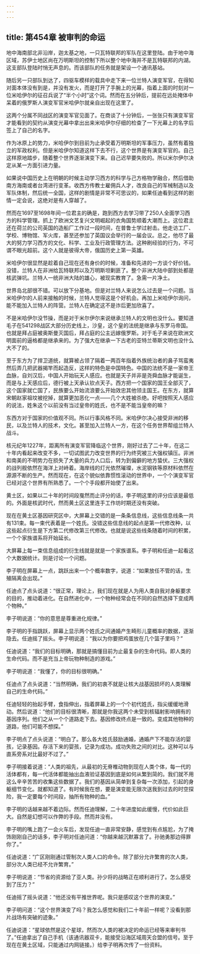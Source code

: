 ```yaml
---
---
---
```

title: 第454章 被审判的命运
---



地中海南部北非沿岸，迦太基之地，一只瓦特联邦的军队在这里登陆。由于地中海区域，苏伊士地区尚在万明斯坦的控制下所以整个地中海并不是瓦特联邦的内湖。这支部队登陆时悄无声息的。而该部队的任务就是架设一个通讯基站。

随后另一只部队到达了，四驱车模样的载具中走下来一位兰特人演变军官，在得知对面本体没有到是，并没有发火，而是打开了手腕上的光幕，指着上面的时刻对一位米哈伊尔的征召兵说了“半个小时”这个词。然而在五分钟后，提前在远处掩体中呆着的俄罗斯人演变军官米哈伊尔就亲自出现在这里了。

这两个分属不同战区的演变军官见面了。在商谈了十分钟后，一张张只有演变军官才能看到的契约从演变光幕中拿出出来米哈伊尔仔细的检查了一下光幕上的名字后签上了自己的名字。

作为冰原上的势力，米哈伊尔到目前为止承受着万明斯坦的军事压力，虽然有着独立的军政权利。但是米哈伊尔知道这样下去不行，这个世界是有演变军官的。自己这样原地踏步，随着整个世界逐渐演变下来。自己迟早要失败的。所以米尔伊尔决定从某一方面引进力量。

如果说中国历史上在明朝的时候主动学习西方的科学与己方格物学融合，然后借助南方海南或者台湾进行变革。收西方传教士雇佣兵人才，改良自己的军械制造以及军队体制，然后统一全国，这样的剧情是非常不可思议的，如果任迪看到这样的剧情一定会说，这绝对是有人穿越了。

然而在1697至1698年间一位君主的确是，跑到西方去学习带了250人全面学习西方的科学管理。抓上了欧洲文艺复兴文明崛起的衣角国势顺着大潮而上。这位君主还在荷兰的公司英国的造船厂工作过一段时间，在普鲁士学过射击。他走访工厂、学校、博物馆、军火库，甚至还参加了英国议会举行的一届会议。总之，他尽了最大的努力学习西方的文化、科学、工业及行政管理方法。这种刷经验的行为，不可谓不眼光超前。这个人就是彼得大帝，俄国历史上第一英雄。

米哈伊尔很显然是趁着自己现在还有身价的时候，准备和先进的一方谈个好价钱。没错，兰特人在非洲给瓦特联邦以及万明斯坦剿匪了。整个非洲大陆中部到处都是核武弹坑。兰特人一统非洲大陆的雄心，被现实教育了。急需一片净土。

世界岛北部很不错。可以放下分基地。但是对兰特人来说怎么过去是一个问题。当米哈伊尔的人前来接触的时候，兰特人觉得这是个好机会。再加上米哈伊尔询问，能不能加入兰特人的阵营。兰特人在确定这不是诈后更加欣喜了。

不是米哈伊尔没节操，而是对于米尔伊尔来说继承兰特人的文明也没什么。要知道毛子在541298战区大部分历史线上，沙皇，这个皇的法统是继承与东罗马帝国。也就是拜占庭被奥斯曼灭国后，拜占庭的公主远嫁俄罗斯。对于毛子来说在欧洲文明面前的逼格都是继承来的。为了强大在继承一下古老的亚特兰蒂斯文明也没什么大不了的。

至于东方为了捍卫道统，就算被占领了隔着一两百年指着外族统治者的鼻子骂蛮夷然后弄几把武器揭竿而起造反，这样的特色是中国特色。中国的法统不是一家帝王血脉，自刘汉后，中国人开始玩天人感应。也就是天子并非是尧舜血脉才能诞生，而是与上天感应后，德行被上天承认钦点天子。西方把一个国家的国王全部灭了，这个国家就亡国了，民族要么开始流浪要么开始效忠其他领主国王。在东方，就算宋朝赵家祖坟被挖掉，就算更加恶化一点——几个大姓被杀绝。好吧按照天人感应的说法，姓朱这个以前没有当过皇帝的姓氏，也不是不能当皇帝的嘛？

东西方对于国家的价值观不同。所以行事风格不同。米哈伊尔决心接受非洲的移民，以及兰特人的技术，文化。甚至加入兰特人一方，在这个任务世界帮组兰特人战斗。

核元纪年1227年，距离所有演变军官降临这个世界，刚好过去了二十年，在这二十年内看起来改变不多，一切试图武力改变世界的行为终究被三大强权镇压。非洲和南美的不明势力在损失了大量的兵力人口后，转为到偏僻的地方蛰伏。三大强权的战列舰依然在海洋上对峙着。海岸线的灯光依然璀璨，水泥钢铁等原材料依然在源源不断的生产。然而现在，在这个貌似依靠惯性滚动的世界中，一个个演变军官已经对这个世界有所熟悉了。一个个手段都开始使了出来。

黄土区，如果以二十年的时间段戛然而止评分的话，李子明这里的评分应该是最低的。外面是核武时代，然而黄土区这里连手工作坊时期还没有突破。

现在在黄土区基因研究区中，大屏幕上交错的是一条条信息线，这些信息线条一共有131束。每一束代表着是一个姓氏。没错这些信息线的起点是第一代修改种，以这些起点衍生是下方第二代修改第三代修改。也就是说这些线条随着时间的积累，一个个家族谱系将开始延长。

大屏幕上每一束信息组成的衍生线就是就是一个家族谱系。李子明和任迪一起看这个大数据统计。则是讨论一个问题。

李子明在屏幕上一点，跳跃出来一个个概率数字，说道：“如果放任不管的话，生殖隔离会出现。”

任迪点了点头说道：“很正常，理论上，我们现在就是人为用人类自我对身躯要求的目的，推动着进化。在自然进化中，一个物种经常会在不同的自然选择下变成两个物种。”

李子明说道：“你的意思是尊重进化规律。”

李子明的手指跳跃，屏幕上显示两个姓氏之间通婚产生畸形儿童概率的数据，逐渐隐去。任迪摇了摇头。李子明说道：“我以为你要把鸡蛋放在几个篮子里吗？”

任迪说道：“我们的目标明确，那就是搞懂目前为止最复杂的生命代码。即人类的生命代码。而不是充当上帝玩物种制造的游戏。”

李子明说道：“我懂了，你的目标很明确。”

任迪点了点头说道：“当然明确，我们的初衷不就是让核大战基因损坏的人类理解自己的生命代码。”

任迪轻轻的抬起手臂，食指伸出，指着屏幕上的一个个初代姓氏，指尖缓缓地滑动。然后说道：“他们的目标很清晰，那就是你我这两个未受到核辐射影响拥有的基因序列。他们之从一个个道路走下去。基因修改终点是一致的。变成其他物种的道路，他们可能不想探。”

李子明点了点头说道：“明白了。那么各大姓氏鼓励通婚，通婚产下不能存活的婴孩，记录基因。存活下来的婴孩，记录为成功。成功失败之间的对比。这种可以与直系旁系对比最好不过了。”

李子明接着说道：“人类的祖先，从最初的无脊椎动物到现在人类个体，每一代的活体都有，每一代活体都能抽出血液验证基因到底是如何从繁到简的。我们就不用这么辛辛苦苦的收集这些数据了。我们的基因从简单到复杂每一次添加，引起的身躯细节变化。就都知道了。有时候我在想，要是演变能无限次送我到过去的时空探险，我一定要每个时间段，抽所有物种的血。”

李子明的话越来越不着边际。然而任迪理解，二十年进度如此缓慢，代价如此巨大。自然是幻想可以作弊的手段。然而并没有。

李子明的嘴上跑了一会火车后，发现任迪一直非常安静，感觉到有点尴尬，为了掩饰刚刚自己的话多，李子明对任迪问道：“你越来越沉默寡言了。孙驰勇那边得罪你了。”

任迪说道：“广区刚刚通过管制次人类人口的命令。除了部分允许繁育的次人类，部分次人类已经不允许繁育。”

李子明说道：“节省的资源给了亚人类。孙少将的战略正在顺利进行了。怎么感受到了压力？”

任迪摇了摇头说道：“他还没有平推世界呢。我只是感叹这个世界的演变。”

李子明问道：“这个世界演变了吗？我怎么感觉和我们二十年前一样呢？没看到那片战场有突破的迹象。”

任迪说道：“星球依然是这个星球，然而次人类的被决定的命运已经等来审判书了。”任迪拿出了自己手机（该通讯器双卡，能接受沿海区域周天合盟的信号。至于现在在黄土区域，只能通过内网链接。）给李子明再次传了一份资料。